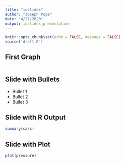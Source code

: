 ```yaml
---
title: "ioslides"
author: "Joseph Pope"
date: "4/27/2020"
output: ioslides_presentation
---
```


```r
knitr::opts_chunk$set(echo = FALSE, message = FALSE)
source('draft.R')

```

## First Graph
```r

```



## Slide with Bullets

- Bullet 1
- Bullet 2
- Bullet 3

## Slide with R Output

```r
summary(cars)
```

## Slide with Plot

```r
plot(pressure)
```

